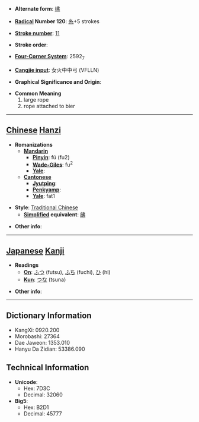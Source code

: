 * '''Alternate form''': [[绋]]

* '''[[Wiktionary:Chinese radical index| Radical]] Number 120''': [[Wiktionary:Chinese radical index 糸|糸]]+5 strokes

* '''[[Wiktionary:Chinese total strokes index|Stroke number]]''': [[Wiktionary:Chinese total strokes index 11|11]]

* '''Stroke order''': 

* '''[[Wiktionary:Chinese four corner index|Four-Corner System]]''': 2592<sub>7</sub>

* '''[[Wiktionary:Chinese Cangjie index|Cangjie input]]''': 女火中中弓 (VFLLN)

* '''Graphical Significance and Origin''': 

* '''Common Meaning'''
*#large rope
*# rope attached to bier


----

== [[Chinese]] [[Hanzi]] ==

* '''Romanizations'''
** '''[[Mandarin]]'''
*** '''[[Pinyin]]''': fú (fu2)
*** '''[[Wade-Giles]]''': fu<sup>2</sup>
*** '''[[Yale]]''': 
** '''[[Cantonese]]'''
*** '''[[Jyutping]]''':
*** '''[[Penkyamp]]''': 
*** '''[[Yale]]''': fat1

* '''Style''': [[Traditional Chinese]] 
** '''[[Simplified Chinese|Simplified]] equivalent''': [[绋]]

* '''Other info''': 

----

== [[Japanese]] [[Kanji]] ==

* '''Readings'''
** '''[[On]]''': [[ふつ]] (futsu), [[ふち]] (fuchi), [[ひ]] (hi)
** '''[[Kun]]''': [[つな]] (tsuna)

* '''Other info''':  

----

== Dictionary Information ==

* KangXi: 0920.200
* Morobashi: 27364
* Dae Jaweon: 1353.010
* Hanyu Da Zidian: 53386.090

== Technical Information ==

* '''Unicode''':
** Hex: 7D3C
** Decimal: 32060
* '''Big5''':
** Hex: B2D1
** Decimal: 45777